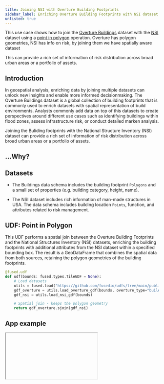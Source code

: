 ```yaml
---
title: Joining NSI with Overture Building Footprints
sidebar_label: Enriching Overture Building Footprints with NSI dataset
unlisted: true
---
```




This use case shows how to join the [Overture Buildings](https://docs.overturemaps.org/guides/buildings/#14/32.58453/-117.05154/0/60) dataset with the [NSI](https://www.hec.usace.army.mil/confluence/nsi/) dataset using a [point in polygon](/user-guide/transform/geospatial/point-in-polygon/) operation. Overture has polygon geometries, NSI has info on risk, by joining them we have spatially aware dataset


This can provide a rich set of information of risk distribution across broad urban areas or a portfolio of assets.



## Introduction
In geospatial analysis, enriching data by joining multiple datasets can unlock new insights and enable more informed decisionmaking. The Overture Buildings dataset is a global collection of building footprints that is commonly used to enrich datasets with spatial representation of build environments. Analysts commonly add data on top of this datasets to create perspectives around different use cases such as identifying buildings within flood zones, assess infrastructure risk, or conduct detailed marken analysis.

Joining the Buliding footprints with the National Structure Inventory (NSI) dataset can provide a rich set of information of risk distribution across broad urban areas or a portfolio of assets.



## ...Why?




## Datasets


- The Buildings data schema includes the building footprint `Polygons` and a small set of properties (e.g. building category, height, name).

- The NSI dataset includes rich information of man-made structures in USA. The data schema includes building location `Points`, function, and attributes related to risk management.


## UDF: Point in Polygon

This UDF performs a spatial join between the Overture Building Footprints and the National Structures Inventory (NSI) datasets, enriching the building footprints with additional attributes from the NSI dataset within a specified bounding box. The result is a GeoDataFrame that combines the spatial data from both sources, retaining the polygon geometries of the building footprints.


```python showLineNumbers
@fused.udf
def udf(bounds: fused.types.TileGDF = None):
    # Load datasets
    utils = fused.load("https://github.com/fusedio/udfs/tree/main/public/Nsi_Overture").utils
    gdf_overture = utils.load_overture_gdf(bounds, overture_type="building")
    gdf_nsi = utils.load_nsi_gdf(bounds)

    # Spatial join - keeps the polygon geometry
    return gdf_overture.sjoin(gdf_nsi)
```


## App example






<div style={{marginTop: '2rem'}}>
<Iframe
  id="iframe-1"
  code={CODE}
  requirements={[
    "/pyarrow/pyarrow-17.0.0-cp312-cp312-pyodide_2024_0_wasm32.whl",
    "micropip",
    "pyodide-unix-timezones",
    "requests",
    "yarl",
    "pydeck",

  ]}
  url = "https://www.fused.io/workbench#app/s/a"
  height="250px"
/>
</div>


##### [stash]

overture aims to keep the dataset up to date if buildings change, so can keep datasets up to date by joining. usings GERS (The Global Entity Reference System (GERS) is a framework for structuring, encoding, and matching map data to a shared universal reference. )

todo: link, size, number of points


App:
DESCRIPTION WHAT IS THIS, show it for a small town.
TABLE: compare neighborhoods in a table, top 10 value buildings

Get it right bc this is the template for others to follow.


Structure first.

What is point in polygon, why does it matter. A cookiecutter.
